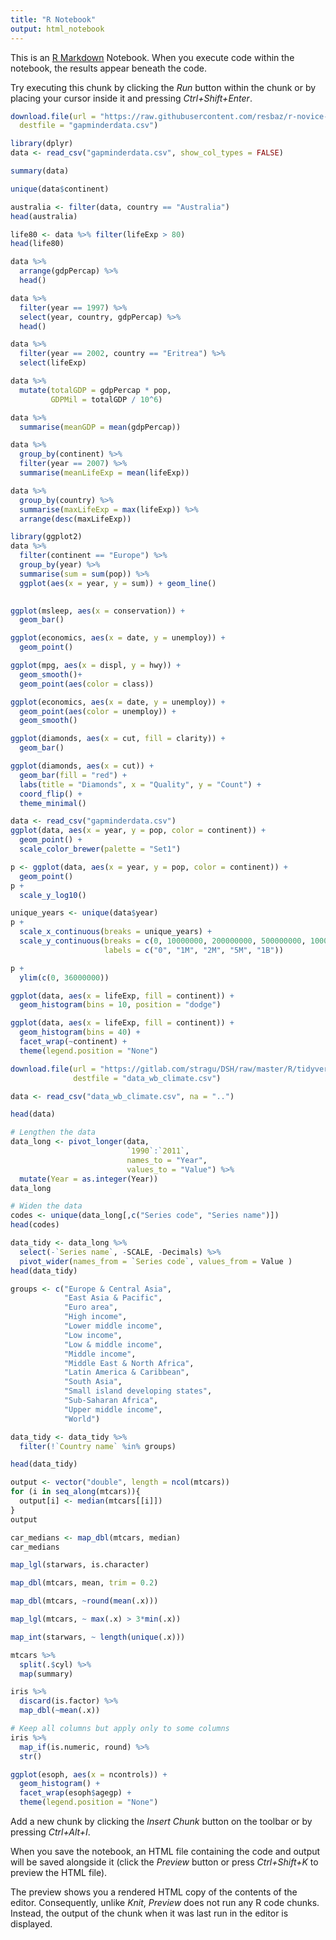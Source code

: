 ---
title: "R Notebook"
output: html_notebook
---

This is an [R Markdown](http://rmarkdown.rstudio.com) Notebook. When you execute code within the notebook, the results appear beneath the code. 

Try executing this chunk by clicking the *Run* button within the chunk or by placing your cursor inside it and pressing *Ctrl+Shift+Enter*. 

```{r}
download.file(url = "https://raw.githubusercontent.com/resbaz/r-novice-gapminder-files/master/data/gapminder-FiveYearData.csv",
  destfile = "gapminderdata.csv")
```
```{r}
library(dplyr)
data <- read_csv("gapminderdata.csv", show_col_types = FALSE)
```
```{r}
summary(data)
```
```{r}
unique(data$continent)
```
```{r}
australia <- filter(data, country == "Australia")
head(australia)
```
```{r}
life80 <- data %>% filter(lifeExp > 80)
head(life80)
```
```{r}
data %>% 
  arrange(gdpPercap) %>% 
  head()
```
```{r}
data %>%
  filter(year == 1997) %>% 
  select(year, country, gdpPercap) %>% 
  head()
```
```{r}
data %>% 
  filter(year == 2002, country == "Eritrea") %>% 
  select(lifeExp)
```
```{r}
data %>% 
  mutate(totalGDP = gdpPercap * pop,
         GDPMil = totalGDP / 10^6)
```
```{r}
data %>% 
  summarise(meanGDP = mean(gdpPercap))
```
```{r}
data %>% 
  group_by(continent) %>% 
  filter(year == 2007) %>% 
  summarise(meanLifeExp = mean(lifeExp))
```
```{r}
data %>% 
  group_by(country) %>% 
  summarise(maxLifeExp = max(lifeExp)) %>% 
  arrange(desc(maxLifeExp))
```
```{r}
library(ggplot2)
data %>% 
  filter(continent == "Europe") %>% 
  group_by(year) %>% 
  summarise(sum = sum(pop)) %>% 
  ggplot(aes(x = year, y = sum)) + geom_line()
  
```
```{r}
ggplot(msleep, aes(x = conservation)) +
  geom_bar()
```
```{r}
ggplot(economics, aes(x = date, y = unemploy)) +
  geom_point()
```
```{r}
ggplot(mpg, aes(x = displ, y = hwy)) +
  geom_smooth()+
  geom_point(aes(color = class))
```
```{r}
ggplot(economics, aes(x = date, y = unemploy)) +
  geom_point(aes(color = unemploy)) +
  geom_smooth()
```
```{r}
ggplot(diamonds, aes(x = cut, fill = clarity)) +
  geom_bar()
```
```{r}
ggplot(diamonds, aes(x = cut)) +
  geom_bar(fill = "red") +
  labs(title = "Diamonds", x = "Quality", y = "Count") +
  coord_flip() +
  theme_minimal()
```
```{r}
data <- read_csv("gapminderdata.csv")
ggplot(data, aes(x = year, y = pop, color = continent)) +
  geom_point() +
  scale_color_brewer(palette = "Set1")
```
```{r}
p <- ggplot(data, aes(x = year, y = pop, color = continent)) +
  geom_point()
p +
  scale_y_log10()
```
```{r}
unique_years <- unique(data$year)
p +
  scale_x_continuous(breaks = unique_years) +
  scale_y_continuous(breaks = c(0, 10000000, 200000000, 500000000, 1000000000),
                     labels = c("0", "1M", "2M", "5M", "1B"))
```
```{r}
p +
  ylim(c(0, 36000000))
```


```{r}
ggplot(data, aes(x = lifeExp, fill = continent)) +
  geom_histogram(bins = 10, position = "dodge")
```
```{r}
ggplot(data, aes(x = lifeExp, fill = continent)) +
  geom_histogram(bins = 40) +
  facet_wrap(~continent) +
  theme(legend.position = "None")
```
```{r}
download.file(url = "https://gitlab.com/stragu/DSH/raw/master/R/tidyverse_next_steps/data_wb_climate.csv",
              destfile = "data_wb_climate.csv")

```
```{r}
data <- read_csv("data_wb_climate.csv", na = "..")
```
```{r}
head(data)
```
```{r}
# Lengthen the data
data_long <- pivot_longer(data, 
                          `1990`:`2011`,
                          names_to = "Year",
                          values_to = "Value") %>% 
  mutate(Year = as.integer(Year))
data_long
```
```{r}
# Widen the data
codes <- unique(data_long[,c("Series code", "Series name")])
head(codes)
```
```{r}
data_tidy <- data_long %>% 
  select(-`Series name`, -SCALE, -Decimals) %>%  
  pivot_wider(names_from = `Series code`, values_from = Value )
head(data_tidy)
```
```{r}
groups <- c("Europe & Central Asia",
            "East Asia & Pacific",
            "Euro area",
            "High income",
            "Lower middle income",
            "Low income",
            "Low & middle income",
            "Middle income",
            "Middle East & North Africa",
            "Latin America & Caribbean",
            "South Asia",
            "Small island developing states",
            "Sub-Saharan Africa",
            "Upper middle income",
            "World")

data_tidy <- data_tidy %>% 
  filter(!`Country name` %in% groups)

head(data_tidy)
```
```{r}
output <- vector("double", length = ncol(mtcars))
for (i in seq_along(mtcars)){
  output[i] <- median(mtcars[[i]])
}
output
```
```{r}
car_medians <- map_dbl(mtcars, median)
car_medians
```
```{r}
map_lgl(starwars, is.character)
```
```{r}
map_dbl(mtcars, mean, trim = 0.2)
```
```{r}
map_dbl(mtcars, ~round(mean(.x)))
```
```{r}
map_lgl(mtcars, ~ max(.x) > 3*min(.x))
```
```{r}
map_int(starwars, ~ length(unique(.x)))
```
```{r}
mtcars %>% 
  split(.$cyl) %>% 
  map(summary)
```
```{r}
iris %>% 
  discard(is.factor) %>% 
  map_dbl(~mean(.x))
```
```{r}
# Keep all columns but apply only to some columns
iris %>% 
  map_if(is.numeric, round) %>% 
  str()
``` 
```{r}
ggplot(esoph, aes(x = ncontrols)) +
  geom_histogram() +
  facet_wrap(esoph$agegp) +
  theme(legend.position = "None")

```



Add a new chunk by clicking the *Insert Chunk* button on the toolbar or by pressing *Ctrl+Alt+I*.

When you save the notebook, an HTML file containing the code and output will be saved alongside it (click the *Preview* button or press *Ctrl+Shift+K* to preview the HTML file).

The preview shows you a rendered HTML copy of the contents of the editor. Consequently, unlike *Knit*, *Preview* does not run any R code chunks. Instead, the output of the chunk when it was last run in the editor is displayed.
